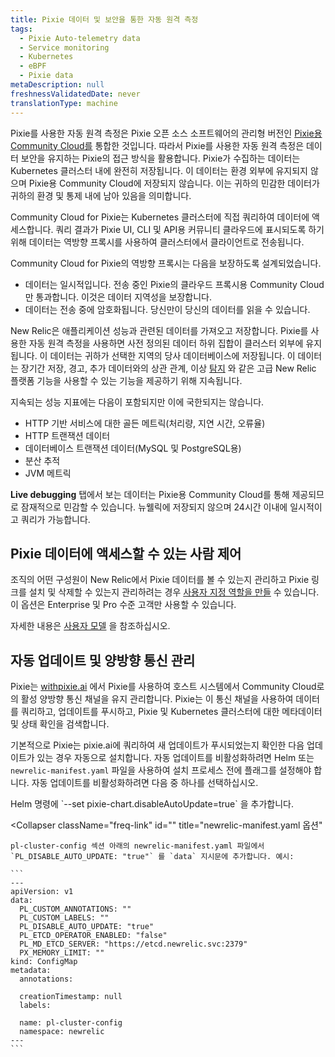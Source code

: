 ```yaml
---
title: Pixie 데이터 및 보안을 통한 자동 원격 측정
tags:
  - Pixie Auto-telemetry data
  - Service monitoring
  - Kubernetes
  - eBPF
  - Pixie data
metaDescription: null
freshnessValidatedDate: never
translationType: machine
---
```


Pixie를 사용한 자동 원격 측정은 Pixie 오픈 소스 소프트웨어의 관리형 버전인 [Pixie용 Community Cloud를](https://docs.px.dev/installing-pixie/install-guides/community-cloud-for-pixie/) 통합한 것입니다. 따라서 Pixie를 사용한 자동 원격 측정은 데이터 보안을 유지하는 Pixie의 접근 방식을 활용합니다. Pixie가 수집하는 데이터는 Kubernetes 클러스터 내에 완전히 저장됩니다. 이 데이터는 환경 외부에 유지되지 않으며 Pixie용 Community Cloud에 저장되지 않습니다. 이는 귀하의 민감한 데이터가 귀하의 환경 및 통제 내에 남아 있음을 의미합니다.

Community Cloud for Pixie는 Kubernetes 클러스터에 직접 쿼리하여 데이터에 액세스합니다. 쿼리 결과가 Pixie UI, CLI 및 API용 커뮤니티 클라우드에 표시되도록 하기 위해 데이터는 역방향 프록시를 사용하여 클러스터에서 클라이언트로 전송됩니다.

Community Cloud for Pixie의 역방향 프록시는 다음을 보장하도록 설계되었습니다.

* 데이터는 일시적입니다. 전송 중인 Pixie의 클라우드 프록시용 Community Cloud만 통과합니다. 이것은 데이터 지역성을 보장합니다.
* 데이터는 전송 중에 암호화됩니다. 당신만이 당신의 데이터를 읽을 수 있습니다.

New Relic은 애플리케이션 성능과 관련된 데이터를 가져오고 저장합니다. Pixie를 사용한 자동 원격 측정을 사용하면 사전 정의된 데이터 하위 집합이 클러스터 외부에 유지됩니다. 이 데이터는 귀하가 선택한 지역의 당사 데이터베이스에 저장됩니다. 이 데이터는 장기간 저장, 경고, 추가 데이터와의 상관 관계, 이상 [탐지](/docs/alerts-applied-intelligence/applied-intelligence/anomaly-detection/anomaly-detection-applied-intelligence/) 와 같은 고급 New Relic 플랫폼 기능을 사용할 수 있는 기능을 제공하기 위해 지속됩니다.

지속되는 성능 지표에는 다음이 포함되지만 이에 국한되지는 않습니다.

* HTTP 기반 서비스에 대한 골든 메트릭(처리량, 지연 시간, 오류율)
* HTTP 트랜잭션 데이터
* 데이터베이스 트랜잭션 데이터(MySQL 및 PostgreSQL용)
* 분산 추적
* JVM 메트릭

<DNT>**Live debugging**</DNT> 탭에서 보는 데이터는 Pixie용 Community Cloud를 통해 제공되므로 잠재적으로 민감할 수 있습니다. 뉴웰릭에 저장되지 않으며 24시간 이내에 일시적이고 쿼리가 가능합니다.

## Pixie 데이터에 액세스할 수 있는 사람 제어

조직의 어떤 구성원이 New Relic에서 Pixie 데이터를 볼 수 있는지 관리하고 Pixie 링크를 설치 및 삭제할 수 있는지 관리하려는 경우 [사용자 지정 역할을 만들](/docs/accounts/accounts-billing/new-relic-one-user-management/tutorial-add-new-user-groups-roles-new-relic-one-user-model/#roles) 수 있습니다. 이 옵션은 Enterprise 및 Pro 수준 고객만 사용할 수 있습니다.

자세한 내용은 [사용자 모델](/docs/accounts/original-accounts-billing/original-product-based-pricing/overview-user-models) 을 참조하십시오.

## 자동 업데이트 및 양방향 통신 관리

Pixie는 [withpixie.ai](https://work.withpixie.ai/) 에서 Pixie를 사용하여 호스트 시스템에서 Community Cloud로의 활성 양방향 통신 채널을 유지 관리합니다. Pixie는 이 통신 채널을 사용하여 데이터를 쿼리하고, 업데이트를 푸시하고, Pixie 및 Kubernetes 클러스터에 대한 메타데이터 및 상태 확인을 검색합니다.

기본적으로 Pixie는 pixie.ai에 쿼리하여 새 업데이트가 푸시되었는지 확인한 다음 업데이트가 있는 경우 자동으로 설치합니다. 자동 업데이트를 비활성화하려면 Helm 또는 `newrelic-manifest.yaml` 파일을 사용하여 설치 프로세스 전에 플래그를 설정해야 합니다. 자동 업데이트를 비활성화하려면 다음 중 하나를 선택하십시오.

<CollapserGroup>
  <Collapser
    className="freq-link"
    id=""
    title="투구 옵션"
  >
    Helm 명령에 `--set pixie-chart.disableAutoUpdate=true` 을 추가합니다.
  </Collapser>

  <Collapser
    className="freq-link"
    id=""
    title="newrelic-manifest.yaml 옵션"
  >
    pl-cluster-config 섹션 아래의 newrelic-manifest.yaml 파일에서 `PL_DISABLE_AUTO_UPDATE: "true"` 를 `data` 지시문에 추가합니다. 예시:

    ```
    ---
    apiVersion: v1
    data:
      PL_CUSTOM_ANNOTATIONS: ""
      PL_CUSTOM_LABELS: ""
      PL_DISABLE_AUTO_UPDATE: "true"
      PL_ETCD_OPERATOR_ENABLED: "false"
      PL_MD_ETCD_SERVER: "https://etcd.newrelic.svc:2379"
      PX_MEMORY_LIMIT: ""
    kind: ConfigMap
    metadata:
      annotations:

      creationTimestamp: null
      labels:

      name: pl-cluster-config
      namespace: newrelic
    ---
    ```
  </Collapser>
</CollapserGroup>